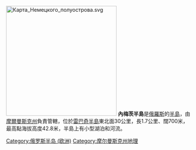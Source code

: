 [[File:Карта_Немецкого_полуострова.svg|300px]]
'''內梅茨半島'''是[[俄羅斯|俄羅斯]]的[[半島|半島]]，由[[摩爾曼斯克州|摩爾曼斯克州]]負責管轄，位於[[雷巴奇半島|雷巴奇半島]]東北面30公里，長1.7公里、闊700米，最高點海拔高度42.8米，半島上有小型湖泊和河流。

{{coord |display=title |69|42|17|N|31|24|33|E |type:landmark_region:RU-MUR_scale:20000}}
{{Russia-geo-stub}}
[[Category:俄罗斯半岛_(欧洲)|Category:俄罗斯半岛 (欧洲)]]
[[Category:摩尔曼斯克州地理|Category:摩尔曼斯克州地理]]